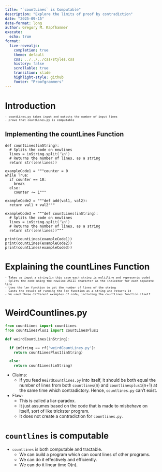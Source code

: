 ```yaml
---
title: "`countLines` is Computable"
description: "Explore the limits of proof by contradiction"
date: "2025-09-15"
date-format: long
author: Gregory M. Kapfhammer
execute:
  echo: true
format:
  live-revealjs:
    completion: true
    theme: default
    css: ../../../css/styles.css
    history: false
    scrollable: true
    transition: slide
    highlight-style: github
    footer: "Proofgrammers"
---
```

# Introduction

::: {.fragment style="margin-top: -0.5em; font-size: 0.8em;"} 

    - countLines.py takes input and outputs the number of input lines
    - prove that countLines.py is computable

:::

## Implementing the countLines Function

```pyodide
def countLines(inString):
  # Splits the code on newlines
  lines = inString.split('\n')
  # Returns the number of lines, as a string
  return str(len(lines))

exampleCode1 = """counter = 0
while True:
  if counter == 10:
    break
  else:
    counter += 1"""

exampleCode2 = """def add(val1, val2):
  return val1 + val2"""

exampleCode3 = """def countLines(inString):
  # Splits the code on newlines
  lines = inString.split('\n')
  # Returns the number of lines, as a string
  return str(len(lines))"""

print(countLines(exampleCode1))
print(countLines(exampleCode2))
print(countLines(exampleCode3))
```

# Explaining the countLines Function

::: {.fragment style="margin-top: -0.5em; font-size: 0.8em;"} 

    - Takes as input a string(in this case each string is multiline and represents code)
    - Splits the code using the newline ASCII character as the indicator for each separate line
    - Uses the len function to get the number of lines of the string
    - Casts the result of running the len function as a string and returns it
    - We used three different examples of code, including the countLines function itself

:::

# WeirdCountlines.py

```python
from countLines import countLines
from countLinesPlus1 import countLinesPlus1

def weirdCountLines(inString):

  if inString == rf('weirdCountLines.py'):
    return countLinesPlus1(inString)

  else:
    return countLines(inString)
```

- Claims:
  - If you feed `WeirdCountlines.py` into itself, it should be both equal the number of lines from both `countlines`(n) and `countlinesplus1`(n+1) at the same time which contradictory. Hence, `countlines.py` can't exist.

- Flaw:
  - This is called a liar-paradox.
  - It just assumes based on the code that is made to misbehave on itself, sort of like trickster program.
  - It does not create a contradiction for `countlines.py`.

# `countlines` is computable

- `countlines` is both computable and tractable.
  - We can build a program which can count lines of other programs.
  - We can do it effectively and efficiently.
  - We can do it linear time O(n).




